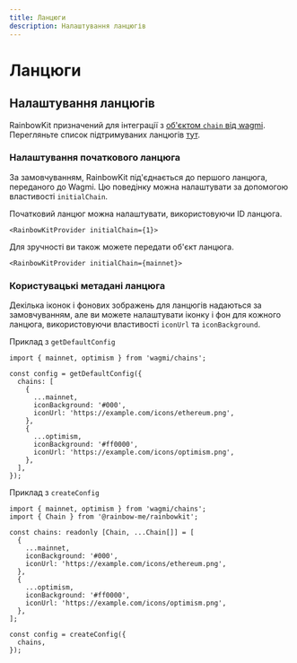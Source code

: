 ```yaml
---
title: Ланцюги
description: Налаштування ланцюгів
---
```


# Ланцюги

## Налаштування ланцюгів

RainbowKit призначений для інтеграції з [об'єктом `chain` від wagmi](https://wagmi.sh/react/chains). Перегляньте список підтримуваних ланцюгів [тут](https://wagmi.sh/react/chains#supported-chains).

### Налаштування початкового ланцюга

За замовчуванням, RainbowKit під'єднається до першого ланцюга, переданого до Wagmi. Цю поведінку можна налаштувати за допомогою властивості `initialChain`.

Початковий ланцюг можна налаштувати, використовуючи ID ланцюга.

```tsx
<RainbowKitProvider initialChain={1}>
```

Для зручності ви також можете передати об'єкт ланцюга.

```tsx
<RainbowKitProvider initialChain={mainnet}>
```

### Користувацькі метадані ланцюга

Декілька іконок і фонових зображень для ланцюгів надаються за замовчуванням, але ви можете налаштувати іконку і фон для кожного ланцюга, використовуючи властивості `iconUrl` та `iconBackground`.

Приклад з `getDefaultConfig`

```tsx
import { mainnet, optimism } from 'wagmi/chains';

const config = getDefaultConfig({
  chains: [
    {
      ...mainnet,
      iconBackground: '#000',
      iconUrl: 'https://example.com/icons/ethereum.png',
    },
    {
      ...optimism,
      iconBackground: '#ff0000',
      iconUrl: 'https://example.com/icons/optimism.png',
    },
  ],
});
```

Приклад з `createConfig`

```tsx
import { mainnet, optimism } from 'wagmi/chains';
import { Chain } from '@rainbow-me/rainbowkit';

const chains: readonly [Chain, ...Chain[]] = [
  {
    ...mainnet,
    iconBackground: '#000',
    iconUrl: 'https://example.com/icons/ethereum.png',
  },
  {
    ...optimism,
    iconBackground: '#ff0000',
    iconUrl: 'https://example.com/icons/optimism.png',
  },
];

const config = createConfig({
  chains,
});
```
